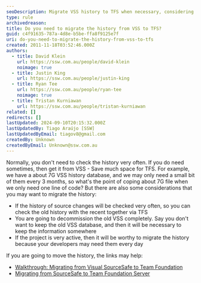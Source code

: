 ```yaml
---
seoDescription: Migrate VSS history to TFS when necessary, considering frequent check-ins, decommissioning old VSS, or active projects.
type: rule
archivedreason:
title: Do you need to migrate the history from VSS to TFS?
guid: c4f91635-787a-4d8e-b5be-ffa8f9125e7f
uri: do-you-need-to-migrate-the-history-from-vss-to-tfs
created: 2011-11-18T03:52:46.000Z
authors:
  - title: David Klein
    url: https://ssw.com.au/people/david-klein
    noimage: true
  - title: Justin King
    url: https://ssw.com.au/people/justin-king
  - title: Ryan Tee
    url: https://ssw.com.au/people/ryan-tee
    noimage: true
  - title: Tristan Kurniawan
    url: https://ssw.com.au/people/tristan-kurniawan
related: []
redirects: []
lastUpdated: 2024-09-10T20:15:32.000Z
lastUpdatedBy: Tiago Araújo [SSW]
lastUpdatedByEmail: tiagov8@gmail.com
createdBy: Unknown
createdByEmail: Unknown@ssw.com.au
---
```


Normally, you don't need to check the history very often. If you do need sometimes, then get it from VSS - Save much space for TFS. For example, we have a about 7G VSS history database, and we may only need a small bit of them every 3 months, so what's the point of coping about 7G file when we only need one line of code?
But there are also some considerations that you may want to migrate the history:

* If the history of source changes will be checked very often, so you can check the old history with the recent together via TFS
* You are going to decommission the old VSS completely. Say you don't want to keep the old VSS database, and then it will be necessary to keep the information somewhere
* If the project is very active, then it will be worthy to migrate the history because your developers may need them every day

If you are going to move the history, the links may help:

* [Walkthrough: Migrating from Visual SourceSafe to Team Foundation](https://learn.microsoft.com/en-us/previous-versions/visualstudio/visual-studio-2008/ms181247(v=vs.90)?redirectedfrom=MSDN)
* [Migrating from SourceSafe to Team Foundation Server](https://devblogs.microsoft.com/buckh/migrating-from-sourcesafe-to-team-foundation-server/)
